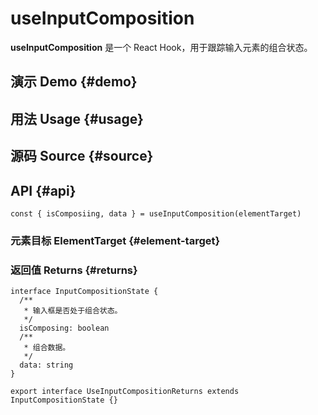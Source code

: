 # useInputComposition


<HooksType category="Sensors" />

<Since version="v1.4.0" />

**useInputComposition** 是一个 React Hook，用于跟踪输入元素的组合状态。

## 演示 Demo \{#demo}


<App />

## 用法 Usage \{#usage}



## 源码 Source \{#source}


<Source />

## API \{#api}

```tsx
const { isComposiing, data } = useInputComposition(elementTarget)
```

### 元素目标 ElementTarget \{#element-target}


<Tip type="target" />

### 返回值 Returns \{#returns}

```tsx
interface InputCompositionState {
  /**
   * 输入框是否处于组合状态。
   */
  isComposing: boolean
  /**
   * 组合数据。
   */
  data: string
}

export interface UseInputCompositionReturns extends InputCompositionState {}
```
